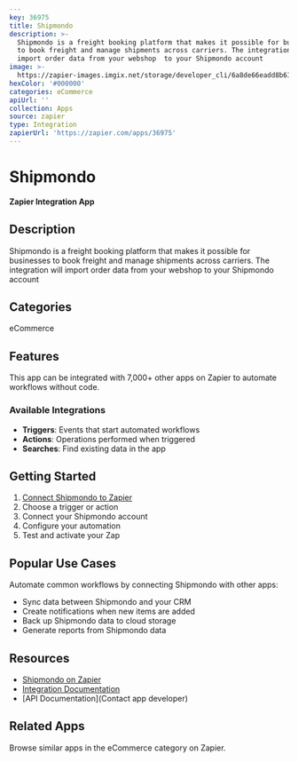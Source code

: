 ```yaml
---
key: 36975
title: Shipmondo
description: >-
  Shipmondo is a freight booking platform that makes it possible for businesses
  to book freight and manage shipments across carriers. The integration will
  import order data from your webshop  to your Shipmondo account
image: >-
  https://zapier-images.imgix.net/storage/developer_cli/6a8de66eadd8b612b3811f78b094ee46.png?auto=format%2Ccompress&ixlib=python-3.0.0&q=50
hexColor: '#000000'
categories: eCommerce
apiUrl: ''
collection: Apps
source: zapier
type: Integration
zapierUrl: 'https://zapier.com/apps/36975'
---
```

# Shipmondo

**Zapier Integration App**

## Description

Shipmondo is a freight booking platform that makes it possible for businesses to book freight and manage shipments across carriers. The integration will import order data from your webshop  to your Shipmondo account

## Categories

eCommerce

## Features

This app can be integrated with 7,000+ other apps on Zapier to automate workflows without code.

### Available Integrations

- **Triggers**: Events that start automated workflows
- **Actions**: Operations performed when triggered
- **Searches**: Find existing data in the app

## Getting Started

1. [Connect Shipmondo to Zapier](https://zapier.com/apps/36975)
2. Choose a trigger or action
3. Connect your Shipmondo account
4. Configure your automation
5. Test and activate your Zap

## Popular Use Cases

Automate common workflows by connecting Shipmondo with other apps:

- Sync data between Shipmondo and your CRM
- Create notifications when new items are added
- Back up Shipmondo data to cloud storage
- Generate reports from Shipmondo data

## Resources

- [Shipmondo on Zapier](https://zapier.com/apps/36975)
- [Integration Documentation](https://zapier.com/apps/36975/integrations)
- [API Documentation](Contact app developer)

## Related Apps

Browse similar apps in the eCommerce category on Zapier.
